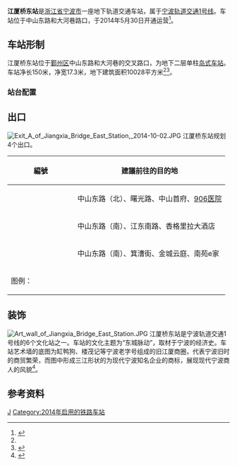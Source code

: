 {{Infobox station
| name = 江厦桥东站
| eng_name = Jiangxia Bridge East Station
| linecolour = {{NingboRT color|1|s}}
| symbol_location = 
| symbol = 
| type = [[地铁站|地铁站]]
| image = Platform of Jiangxia Bridge East Station, Ningbo, 2014-07-06.JPG
| alt = 
| caption = 江厦桥东站站台，摄于2014年
| address = [[中山路_(宁波)|中山东路]]、大河巷路口
| borough = [[浙江省|浙江省]][[宁波市|宁波市]][[鄞州区|鄞州区]]
| country = {{CHN}}
| coordinates = {{coord|format=dms|display=inline,title|Region:CN_Railway_Station}}
| owned = [[宁波市轨道交通集团有限公司|宁波市轨道交通集团]]
| operator = 宁波市轨道交通集团运营分公司
| train_operators = 
| line = {{NingboRT Sign|1|full}}
| distance = 
| platform = 1个[[岛式站台|岛式站台]]
| tracks = 2条
| bus_routes = <!--公交线路-->
| bus_stands = <!--公交站数量-->
| connections = <!--换乘交通-->
| structure = 地下车站
| hall = 地下站厅
| interchange = 
| elevator = 
| exits = 4个
| disabled = <!--无障碍设施-->
| depth = <!--车站埋深-->
| levels = 2层
| architect = 
| architectural_style = 
| colour = {{colorbox|#FFFFFD|border=black}} 白色
| status = 在用
| built = 
| opened = {{NingboRT Dater|year|month|day|line=1}}
| closed = 
| former = 
| passengers = 
| pass_year = 
| pass_rank = 
| station_hours =
| hours = {{NingboRT Station Time|1|东高|0:16|霞高|0:47|高霞|0:22}}
| first = {{NingboRT Time|1东高F|0:16}}<br />{{NingboRT Time|1高霞F|0:22}}
| last = {{NingboRT Time|1霞高L|0:47}}<br />{{NingboRT Time|1高霞L|0:22}}
| adjacent = {{s-rail-start}}
{{s-rail|title=NingboRT}}
{{s-line new|system=NingboRT|line=1|previous=东门口|next=舟孟北路}}
{{s-end}}
| route_map = 
}}
'''江厦桥东站'''是[[浙江省|浙江省]][[宁波市|宁波市]]一座地下轨道交通车站，属于[[宁波轨道交通|宁波轨道交通]][[宁波轨道交通1号线|1号线]]。车站位于中山东路和大河巷路口，于2014年5月30日开通运营<ref name="main">{{cite web|url=http://daily.cnnb.com.cn/dnsb/html/2009-06/26/content_96812.htm|title=详解1号线一期站点|publisher=东南商报|date=2009-06-26|accessdate=2013-01-11|archive-date=2014-12-22|archive-url=https://web.archive.org/web/20141222194000/http://daily.cnnb.com.cn/dnsb/html/2009-06/26/content_96812.htm|dead-url=no}}</ref>。

== 车站形制 ==
江厦桥东站位于[[鄞州区|鄞州区]]中山东路和大河巷的交叉路口，为地下二层单柱[[岛式站台|岛式车站]]。车站净长150米，净宽17.3米，地下建筑面积10028平方米<ref name="main" /><ref>{{cite web|url=http://xmsp.nbdpc.gov.cn/manadoc.aspx?arcid=4303|title=宁波市轨道交通1号线工程江厦桥东站彩虹北路站2站及区间初步设计审查会议纪要|publisher=宁波市发展和改革委员会|date=2009-02-24|accessdate=2013-01-11|format=DOC}}{{dead link|date=2018年1月 |bot=InternetArchiveBot |fix-attempted=yes }}</ref>。

=== 站台配置 ===
{{RenderStations|system=NingboRT|
{{RailStStart|北}}
{{RailStLine|1|1|{{NingboRT Sign|1}} $$东门口$$・{{NingboRT Terminus|1|left}}方向}}
{{RailStPlatform|岛}}
{{RailStLine|2|2|{{NingboRT Sign|1}} $$舟孟北路$$・{{NingboRT Terminus|1|right}}方向}}
{{RailStEnd|南}}
}}

== 出口 ==
[[File:Exit_A_of_Jiangxia_Bridge_East_Station,_2014-10-02.JPG|thumb]]
江厦桥东站规划4个出口。
{| class="wikitable"
! width=135px | 編號 !! 建議前往的目的地
|-
| {{NingboRT Exit|A|Comment=E}}
| 中山东路（北）、曙光路、中山首府、[[中国人民解放军联勤保障部队第九〇六医院|906医院]]
|-
| {{NingboRT Exit|B}}
| 中山东路（南）、江东南路、香格里拉大酒店
|-
| {{NingboRT Exit|C|Comment=E}}
| 中山东路（南）、箕漕街、金城云庭、南苑e家
|- 
! colspan="2" style="text-align: left" | 图例：{{NingboRT Exit/Legend|E}}
|}

== 装饰 ==
[[File:Art_wall_of_Jiangxia_Bridge_East_Station.JPG|thumb]]
江厦桥东站是宁波轨道交通1号线的6个文化站之一。车站的文化主题为“东城脉动”，取材于宁波的经济史。车站艺术墙的底图为缸鸭狗、楼茂记等宁波老字号组成的旧江厦商圈，代表宁波旧时的商贸繁荣，而图中形成三江形状的为现代宁波知名企业的商标，展现现代宁波商人的风貌<ref>{{cite web|url=http://news.cnnb.com.cn/system/2014/05/13/008061217.shtml|title=宁波轨道交通1号线6个站点文化墙惊艳亮相|publisher=中国宁波网|date=2014-05-13|accessdate=2014-05-13|archive-date=2014-05-14|archive-url=https://web.archive.org/web/20140514023036/http://news.cnnb.com.cn/system/2014/05/13/008061217.shtml|dead-url=yes}}</ref>。

== 参考资料 ==
{{commonscat|Jiangxia Bridge East Station}}
{{reflist}}

{{宁波轨道交通1号线|J}}

[[Category:鄞州区轨道交通车站|J]]
[[Category:2014年启用的铁路车站|Category:2014年启用的铁路车站]]